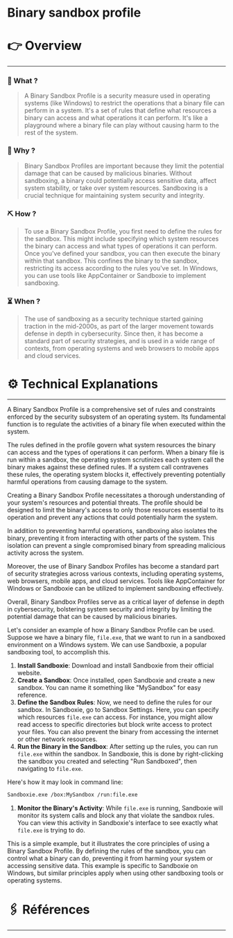 # Binary sandbox profile


# 👉 Overview

---

### 👀 What ?

> A Binary Sandbox Profile is a security measure used in operating systems (like Windows) to restrict the operations that a binary file can perform in a system. It's a set of rules that define what resources a binary can access and what operations it can perform. It's like a playground where a binary file can play without causing harm to the rest of the system.
> 

### 🧐 Why ?

> Binary Sandbox Profiles are important because they limit the potential damage that can be caused by malicious binaries. Without sandboxing, a binary could potentially access sensitive data, affect system stability, or take over system resources. Sandboxing is a crucial technique for maintaining system security and integrity.
> 

### ⛏️ How ?

> To use a Binary Sandbox Profile, you first need to define the rules for the sandbox. This might include specifying which system resources the binary can access and what types of operations it can perform. Once you've defined your sandbox, you can then execute the binary within that sandbox. This confines the binary to the sandbox, restricting its access according to the rules you've set. In Windows, you can use tools like AppContainer or Sandboxie to implement sandboxing.
> 

### ⏳ When ?

> The use of sandboxing as a security technique started gaining traction in the mid-2000s, as part of the larger movement towards defense in depth in cybersecurity. Since then, it has become a standard part of security strategies, and is used in a wide range of contexts, from operating systems and web browsers to mobile apps and cloud services.
> 

# ⚙️ Technical Explanations

---

A Binary Sandbox Profile is a comprehensive set of rules and constraints enforced by the security subsystem of an operating system. Its fundamental function is to regulate the activities of a binary file when executed within the system.

The rules defined in the profile govern what system resources the binary can access and the types of operations it can perform. When a binary file is run within a sandbox, the operating system scrutinizes each system call the binary makes against these defined rules. If a system call contravenes these rules, the operating system blocks it, effectively preventing potentially harmful operations from causing damage to the system.

Creating a Binary Sandbox Profile necessitates a thorough understanding of your system's resources and potential threats. The profile should be designed to limit the binary's access to only those resources essential to its operation and prevent any actions that could potentially harm the system.

In addition to preventing harmful operations, sandboxing also isolates the binary, preventing it from interacting with other parts of the system. This isolation can prevent a single compromised binary from spreading malicious activity across the system.

Moreover, the use of Binary Sandbox Profiles has become a standard part of security strategies across various contexts, including operating systems, web browsers, mobile apps, and cloud services. Tools like AppContainer for Windows or Sandboxie can be utilized to implement sandboxing effectively.

Overall, Binary Sandbox Profiles serve as a critical layer of defense in depth in cybersecurity, bolstering system security and integrity by limiting the potential damage that can be caused by malicious binaries.

Let's consider an example of how a Binary Sandbox Profile can be used. Suppose we have a binary file, `file.exe`, that we want to run in a sandboxed environment on a Windows system. We can use Sandboxie, a popular sandboxing tool, to accomplish this.

1. **Install Sandboxie**: Download and install Sandboxie from their official website.
2. **Create a Sandbox**: Once installed, open Sandboxie and create a new sandbox. You can name it something like "MySandbox" for easy reference.
3. **Define the Sandbox Rules**: Now, we need to define the rules for our sandbox. In Sandboxie, go to Sandbox Settings. Here, you can specify which resources `file.exe` can access. For instance, you might allow read access to specific directories but block write access to protect your files. You can also prevent the binary from accessing the internet or other network resources.
4. **Run the Binary in the Sandbox**: After setting up the rules, you can run `file.exe` within the sandbox. In Sandboxie, this is done by right-clicking the sandbox you created and selecting "Run Sandboxed", then navigating to `file.exe`.

Here's how it may look in command line:

```bash
Sandboxie.exe /box:MySandbox /run:file.exe

```

1. **Monitor the Binary's Activity**: While `file.exe` is running, Sandboxie will monitor its system calls and block any that violate the sandbox rules. You can view this activity in Sandboxie's interface to see exactly what `file.exe` is trying to do.

This is a simple example, but it illustrates the core principles of using a Binary Sandbox Profile. By defining the rules of the sandbox, you can control what a binary can do, preventing it from harming your system or accessing sensitive data. This example is specific to Sandboxie on Windows, but similar principles apply when using other sandboxing tools or operating systems.

# 🖇️ Références

---
